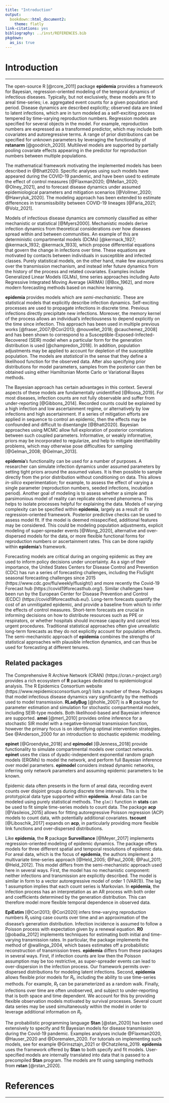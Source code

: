 ```yaml
---
title: "Introduction"
output:
  bookdown::html_document2:
    theme: flatly
link-citations: yes
bibliography: ../inst/REFERENCES.bib
pkgdown:
  as_is: true
---
```


<style>
.contents .page-header {
    display: none;
}
</style>

<div class = "article_container">


# Introduction
<hr>

The open-source R [@rcore_2011] package **epidemia** provides a framework for 
Bayesian, regression-oriented modeling of the temporal dynamics of infectious diseases. Typically, but not exclusively, these models are fit to areal time-series; i.e. aggregated event counts for a given population and period. Disease dynamics are described explicitly; observed data are linked to latent infections, which are in turn modeled as a self-exciting process tempered by time-varying reproduction numbers. Regression models are specified for several objects in the model. For example, 
reproduction numbers are expressed as a transformed predictor, which may include 
both covariates and autoregressive terms. A range of prior distributions 
can be specified for unknown parameters by leveraging the functionality of **rstanarm**
[@goodrich_2020]. Multilevel models are supported by partially pooling covariate effects
appearing in the predictor for reproduction numbers between multiple populations.

The mathematical framework motivating the implemented models has been described in @Bhatt2020.
Specific analyses using such models have appeared during the 
COVID-19 pandemic, and have been used to estimate the effect of control measures 
[@Flaxman2020; @Mellan_2020; @Olney_2021], and to forecast disease dynamics under assumed 
epidemiological parameters and mitigation scenarios [@Vollmer_2020; @Hawryluk_2020]. 
The modeling approach has been extended to estimate differences in transmissibility 
between COVID-19 lineages [@Faria_2021; @Volz_2021].

Models of infectious disease dynamics are commonly classified as either mechanistic or statistical [@Myers2000]. Mechanistic models derive infection dynamics from theoretical considerations over how diseases spread within and between communities. An example of this are deterministic compartmental models (DCMs) [@kermack_1927; @kermack_1932; @kermack_1933], which propose differential equations that govern the change in infections over time. These equations are motivated by contacts between individuals in susceptible and infected classes. Purely statistical models, on the other hand, make 
few assumptions over the transmission mechanism, and instead infer future 
dynamics from the history of the process and related covariates. Examples include Generalized 
Linear Models (GLMs), time series approaches including Auto Regressive Integrated Moving Average (ARIMA) [@Box_1962], and more modern forecasting methods based on machine learning. 

**epidemia** provides models which are *semi-mechanistic*. These are 
statistical models that explicitly describe infection dynamics. Self-exciting 
processes are used to propagate infections in discrete time. Previous infections 
directly precipitate new infections. Moreover, the memory kernel of the process allows an individual’s infectiousness to depend explicitly on the time since infection. This approach has been used in multiple previous works [@fraser_2007;@Cori2013; @nouvellet_2018; @cauchemez_2008] 
and has been shown to correspond to
a Susceptible-Exposed-Infected-Recovered (SEIR) model when a particular form for the generation distribution is used [@champredon_2018]. In addition, population adjustments may be applied to account for depletion of the susceptible population. The models are *statistical* in the sense that they define a likelihood function for the observed data. After also specifying prior distributions for model parameters, samples from the posterior can then be obtained using either Hamiltonian Monte Carlo or Variational Bayes methods.

The Bayesian approach has certain advantages in this context. Several aspects of these models are fundamentally unidentified [@Roosa_2019]. For most diseases, infection counts are not fully observable and suffer from under-reporting [@Gibbons_2014]. Recorded counts could be explained by a high infection and low ascertainment regime, or alternatively by low infections and high ascertainment. If a series of mitigation efforts are applied in sequence to control an epidemic, then the effects may be confounded and difficult to disentangle [@Bhatt2020]. Bayesian approaches using MCMC allow full exploration of posterior correlations between such coupled parameters. Informative, or weakly informative, priors may be incorporated to regularize, and help to mitigate identifiability problems, which may otherwise pose 
difficulties for sampling [@Gelman_2008; @Gelman_2013].

**epidemia**’s functionality can be used for a number of purposes. A researcher 
can simulate infection dynamics under assumed parameters by setting tight priors 
around the assumed values. It is then possible to sample directly from the 
prior distribution without conditioning on data. This allows *in-silico* 
experimentation; for example, to assess the effect of varying a single parameter 
(reproduction numbers, seeded infections, incubation period). Another goal of modeling is to assess whether a simple and parsimonious model of reality can replicate observed phenomena. This helps to isolate processes helpful for explaining the data. Models of varying complexity can be specified within **epidemia**, largely as a result of its regression-oriented framework. Posterior predictive checks can be used to assess model fit. If the model is deemed misspecified, additional features may be considered. This could be modeling population adjustments, explicit modeling of super-spreader events [@Wong_2020], alternative and over-dispersed models for the data, or more flexible functional forms for reproduction numbers or ascertainment rates. This can be done rapidly within **epidemia**’s framework.


Forecasting models are critical during an ongoing epidemic 
as they are used to inform policy decisions under uncertainty. 
As a sign of their importance, the United 
States Centers for Disease Control and Prevention (CDC) has run a series of 
forecasting challenges, including the FluSight seasonal forecasting challenges 
since 2015 (https://www.cdc.gov/flu/weekly/flusight/) and more recently the Covid-19 Forecast hub (https://covid19forecasthub.org/). 
Similar challenges have been run by the European Center for Disease Prevention and 
Control (ECDC) (https://covid19forecasthub.eu/). Long-term forecasts quantify the cost of an unmitigated epidemic, and provide a baseline from which to infer the effects of control measures. Short-term forecasts are crucial in informing decisions on how to distribute resources such as PPE or respirators, or whether hospitals should increase capacity and cancel less urgent procedures. Traditional statistical approaches often give unrealistic long-term forecasts as they do not explicitly account for population effects. 
The semi-mechanistic approach of **epidemia** combines the strengths of statistical approaches with plausible infection dynamics, and can thus be used for forecasting at different tenures.

## Related packages {#sec:relatedpackages}

The Comprehensive R Archive Network (CRAN) (https://cran.r-project.org/) provides a rich ecosystem of **R** packages dedicated to epidemiological analysis. The R Epidemics Consortium website (https://www.repidemicsconsortium.org/) lists a number of these. Packages that model infectious disease dynamics vary significantly by the methods 
used to model transmission. **RLadyBug** [@hohle_2007] is a **R** package for parameter estimation and simulation for 
stochastic compartmental models, including SEIR-type models. Both likelihood-based and Bayesian inference are supported. **amei** [@merl_2010] provides online inference for a stochastic SIR model with a negative-binomial transmission function, however the primary focus is on identifying optimal intervention strategies. See @Anderson_2000 for an introduction to stochastic epidemic modeling.

**epinet** [@Groendyke_2018] and **epimodel** [@Jenness_2018] provide functionality to simulate compartmental models over contact networks. **epinet** uses the class of dyadic-independent exponential random graph models (ERGMs) to model the network, and perform full Bayesian inference over model parameters. **epimodel** considers instead dynamic networks, inferring only network parameters and assuming epidemic parameters to be known.

Epidemic data often presents in the form of areal data, recording event counts over disjoint groups during discrete time intervals. This is the prototypical 
data type supported within **epidemia**. Areal data can be modeled 
using purely statistical methods. The `glm()` function in **stats** can be used to 
fit simple time-series models to count data. The package **acp** [@Vasileios_2015] allows for fitting autoregressive Poisson regression (ACP) models to count data, with potentially additional covariates. **tscount** [@Liboschik_2017] expands on **acp**, in particularly 
providing more flexible link functions and over-dispersed distributions.

Like **epidemia**, the **R** package **Surveillance** [@Meyer_2017] implements 
regression-oriented modeling of epidemic dynamics. The package offers models for 
three different spatial and temporal resolutions of epidemic data. For areal data, which is the focus of **epidemia**, the authors implement a multivariate time-series 
approach [@Held_2005; @Paul_2008; @Paul_2011; @Held_2012]. This model differs from the semi-mechanistic approach used here in several ways. First, the model has no mechanistic component: neither infections and transmission are explicitly described. The model is similar in form to a vector autoregressive model of order 1 ($\text{VAR}(1)$). The lag 1 assumption implies that each count series is Markovian. In **epidemia**, the infection process has an interpretation as an AR process with both order and coefficients determined by the generation distribution. This can therefore model more flexible temporal dependence in observed data.


**EpiEstim** [@Cori2013; @Cori2020] infers time-varying reproduction numbers $R_t$ using 
case counts over time and an approximation of the disease's generation distribution.
Infection incidence is assumed to follow a Poisson process with expectation 
given by a renewal equation. **R0** [@obadia_2012] implements techniques for estimating both 
initial and time-varying transmission rates. In particular, the package implements
the method of @wallinga_2004, which bases estimates off a probabilistic reconstruction 
of transmission trees. **epidemia** differs from these packages in several ways. First, if 
infection counts are low then the Poisson assumption may be too restrictive, as 
super-spreader events can lead to over-dispersion in the infection process. 
Our framework permits over-dispersed distributions for modeling latent infections.
Second, **epidemia** allows flexible prior models for $R_t$, including the 
ability to use time-series methods. For example, $R_t$ can be parameterized as a random walk. Finally, infections over time are often unobserved, and subject to under-reporting that is both space and time dependent. We account for this by providing flexible observation models motivated by survival processes. Several count data series may be used 
simultaneously within the model in order to leverage additional information on $R_t$.

The probabilistic programming language **Stan** [@stan_2020] has been 
used extensively to specify and fit Bayesian models for disease transmission 
during the Covid-19 pandemic. Examples analyses include @Flaxman2020, @Hauser_2020 and 
@Doremalen_2020. For tutorials on implementing such models, see for example 
@Grinsztajn_2021 or @Chatzilena_2019. **epidemia** uses the framework offered by **Stan** to 
both specify and fit models. User-specified models are internally translated into data 
that is passed to a precompiled **Stan** program. The models are fit using 
sampling methods from **rstan** [@rstan_2020].

# References
<hr>

</div>